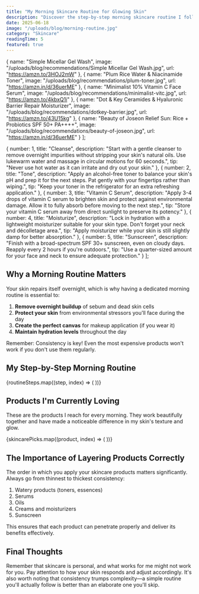 ```yaml
---
title: "My Morning Skincare Routine for Glowing Skin"
description: "Discover the step-by-step morning skincare routine I follow for a radiant, healthy complexion. These simple yet effective steps will transform your skin."
date: 2025-06-18
image: "/uploads/blog/morning-routine.jpg"
category: "Skincare"
readingTime: 5
featured: true
---
```



  {
    name: "Simple Micellar Gel Wash",
    image: "/uploads/blog/recommendations/Simple Micellar Gel Wash.jpg",
    url: "https://amzn.to/3HOJ2mW"
  },
  {
    name: "Plum Rice Water & Niacinamide Toner",
    image: "/uploads/blog/recommendations/plum-toner.jpg",
    url: "https://amzn.in/d/36uerME"
  },
  {
    name: "Minimalist 10% Vitamin C Face Serum",
    image: "/uploads/blog/recommendations/minimalist-vitc.jpg",
    url: "https://amzn.to/4kbxQ1i"
  },
  {
    name: "Dot & Key Ceramides & Hyaluronic Barrier Repair Moisturizer",
    image: "/uploads/blog/recommendations/dotkey-barrier.jpg",
    url: "https://amzn.to/43U15kg"
  },
  {
    name: "Beauty of Joseon Relief Sun: Rice + Probiotics SPF 50+ PA++++",
    image: "/uploads/blog/recommendations/beauty-of-joseon.jpg",
    url: "https://amzn.in/d/36uerME"
  }
];

  {
    number: 1,
    title: "Cleanse",
    description: "Start with a gentle cleanser to remove overnight impurities without stripping your skin's natural oils. Use lukewarm water and massage in circular motions for 60 seconds.",
    tip: "Never use hot water as it can irritate and dry out your skin."
  },
  {
    number: 2,
    title: "Tone",
    description: "Apply an alcohol-free toner to balance your skin's pH and prep it for the next steps. Pat gently with your fingertips rather than wiping.",
    tip: "Keep your toner in the refrigerator for an extra refreshing application."
  },
  {
    number: 3,
    title: "Vitamin C Serum",
    description: "Apply 3-4 drops of vitamin C serum to brighten skin and protect against environmental damage. Allow it to fully absorb before moving to the next step.",
    tip: "Store your vitamin C serum away from direct sunlight to preserve its potency."
  },
  {
    number: 4,
    title: "Moisturize",
    description: "Lock in hydration with a lightweight moisturizer suitable for your skin type. Don't forget your neck and décolletage area.",
    tip: "Apply moisturizer while your skin is still slightly damp for better absorption."
  },
  {
    number: 5,
    title: "Sunscreen",
    description: "Finish with a broad-spectrum SPF 30+ sunscreen, even on cloudy days. Reapply every 2 hours if you're outdoors.",
    tip: "Use a quarter-sized amount for your face and neck to ensure adequate protection."
  }
];

## Why a Morning Routine Matters

Your skin repairs itself overnight, which is why having a dedicated morning routine is essential to:

1. **Remove overnight buildup** of sebum and dead skin cells
2. **Protect your skin** from environmental stressors you'll face during the day
3. **Create the perfect canvas** for makeup application (if you wear it)
4. **Maintain hydration levels** throughout the day

<div className="bg-beige/10 p-6 rounded-lg my-8 text-center italic">
  <p>Remember: Consistency is key! Even the most expensive products won't work if you don't use them regularly.</p>
</div>

## My Step-by-Step Morning Routine

<div className="space-y-6 my-8">
  {routineSteps.map((step, index) => (
    <RoutineStep
      key={index}
      number={step.number}
      title={step.title}
      description={step.description}
      tip={step.tip}
    />
  ))}
</div>

## Products I'm Currently Loving

These are the products I reach for every morning. They work beautifully together and have made a noticeable difference in my skin's texture and glow.

<div class="overflow-x-auto no-scrollbar">
  <div class="flex gap-4 p-0 m-0">
    {skincarePicks.map((product, index) => (
      <ProductCard
        key={index}
        name={product.name}
        image={product.image}
        url={product.url}
      />
    ))}
  </div>
</div>

## The Importance of Layering Products Correctly

The order in which you apply your skincare products matters significantly. Always go from thinnest to thickest consistency:

1. Watery products (toners, essences)
2. Serums
3. Oils
4. Creams and moisturizers
5. Sunscreen

This ensures that each product can penetrate properly and deliver its benefits effectively.

## Final Thoughts

Remember that skincare is personal, and what works for me might not work for you. Pay attention to how your skin responds and adjust accordingly. It's also worth noting that consistency trumps complexity—a simple routine you'll actually follow is better than an elaborate one you'll skip.